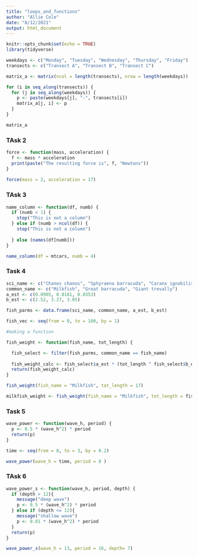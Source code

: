 ```yaml
---
title: "loops_and_functions"
author: "Allie Cole"
date: "8/12/2021"
output: html_document
---
```


```r
knitr::opts_chunk$set(echo = TRUE)
library(tidyverse)
```

```r
weekdays <- c("Monday", "Tuesday", "Wednesday", "Thursday", "Friday")
transects <- c("Transect A", "Transect B", "Transect C")

matrix_a <- matrix(ncol = length(transects), nrow = length(weekdays))

for (i in seq_along(transects)) {
  for (j in seq_along(weekdays)) {
    p <- paste(weekdays[j], "-", transects[i])
    matrix_a[j, i] <- p
  }
}

matrix_a

```
### TAsk 2

```r
force <- function(mass, acceleration) {
  f <- mass * acceleration 
  print(paste("The resulting force is", f, "Newtons"))
}
  
force(mass = 2, acceleration = 17)
```

### TAsk 3 

```r
name_column <- function(df, numb) {
  if (numb < 1) {
    stop("This is not a column")
  } else if (numb > ncol(df)) {
    stop("This is not a column")
    
  } else (names(df[numb]))
}

name_column(df = mtcars, numb = 4)
```

### Task 4

```r
sci_name <- c("Chanos chanos", "Sphyraena barracuda", "Caranx ignobilis")
common_name <- c("Milkfish", "Great barracuda", "Giant trevally")
a_est <- c(0.0905, 0.0181, 0.0353)
b_est <- c(2.52, 3.27, 3.05)

fish_parms <- data.frame(sci_name, common_name, a_est, b_est)

fish_vec <- seq(from = 0, to = 100, by = 1)

#making a function

fish_weight <- function(fish_name, tot_length) {

  fish_select <- filter(fish_parms, common_name == fish_name)
  
  fish_weight_calc <- fish_select$a_est * (tot_length ^ fish_select$b_est)
  return(fish_weight_calc)
}

fish_weight(fish_name = "Milkfish", tot_length = 17)

milkfish_weight <- fish_weight(fish_name = "Milkfish", tot_length = fish_vec)

```


### Task 5 

```r
wave_power <- function(wave_h, period) {
  p <- 0.5 * (wave_h^2) * period
  return(p)
}

time <- seq(from = 0, to = 3, by = 0.2)

wave_power(wave_h = time, period = 8 )

```

### TAsk 6 

```r
wave_power_s <- function(wave_h, period, depth) {
  if (depth > 12){
    message("deep wave")
    p <- 0.5 * (wave_h^2) * period
  } else if (depth <= 12){
    message("shallow wave")
    p <- 0.81 * (wave_h^2) * period
  }
  return(p)
}

wave_power_s(wave_h = 13, period = 16, depth= 7)
```










